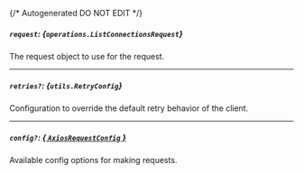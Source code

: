 {/* Autogenerated DO NOT EDIT  */}

##### `request`: *{`operations.ListConnectionsRequest`}*
The request object to use for the request.
<Collapsible openLabel={Labels.showProperties} closeLabel={Labels.hideProperties}>
    <ListConnectionsRequest/>
</Collapsible>

---
##### `retries?`: *{`utils.RetryConfig`}*
Configuration to override the default retry behavior of the client.
<Collapsible openLabel={Labels.showProperties} closeLabel={Labels.hideProperties}>
    <Retryconfig/>
</Collapsible>

---
##### `config?`: [*{ `AxiosRequestConfig` }*](https://axios-http.com/docs/req_config)
Available config options for making requests.



